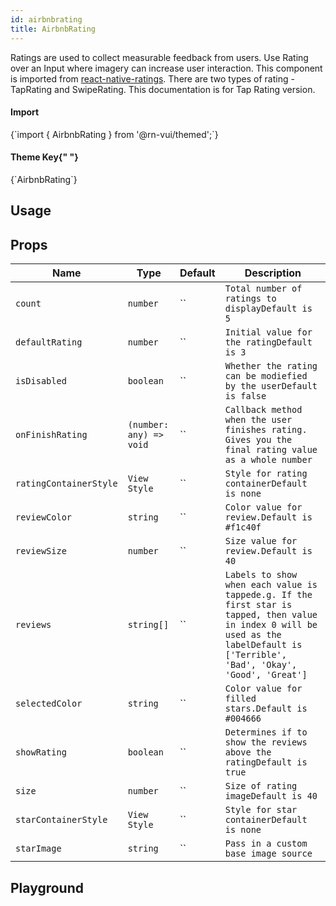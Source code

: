 ```yaml
---
id: airbnbrating
title: AirbnbRating
---
```



<IconsStyle />

Ratings are used to collect measurable feedback from users.
Use Rating over an Input where imagery can increase user interaction.
This component is imported from [react-native-ratings](https://github.com/Monte9/react-native-ratings).
There are two types of rating - TapRating and SwipeRating.
This documentation is for Tap Rating version.

<div class="row inline-flex-center">
  <div class="col col--3">
    <h4>Import</h4>
  </div>
  <div class="col col--9">
    <CodeBlock>{`import { AirbnbRating } from '@rn-vui/themed';`}</CodeBlock>
  </div>
  <div class="col col--3">
    <h4>
      Theme Key{" "}
      <a href="../customizing#using-themeprovider">
        <BiInfoCircle />
      </a>
    </h4>
  </div>
  <div class="col col--9">
    <CodeBlock>{`AirbnbRating`}</CodeBlock>
  </div>
</div>

## Usage

<Usage />

## Props

<div class='table-responsive'>

| Name                   | Type                    | Default | Description                                                                                                                                                                        |
| ---------------------- | ----------------------- | ------- | ---------------------------------------------------------------------------------------------------------------------------------------------------------------------------------- |
| `count`                | `number`                | ``      | `Total number of ratings to displayDefault is 5`                                                                                                                                   |
| `defaultRating`        | `number`                | ``      | `Initial value for the ratingDefault is 3`                                                                                                                                         |
| `isDisabled`           | `boolean`               | ``      | `Whether the rating can be modiefied by the userDefault is false`                                                                                                                  |
| `onFinishRating`       | `(number: any) => void` | ``      | `Callback method when the user finishes rating. Gives you the final rating value as a whole number`                                                                                |
| `ratingContainerStyle` | `View Style`            | ``      | `Style for rating containerDefault is none`                                                                                                                                        |
| `reviewColor`          | `string`                | ``      | `Color value for review.Default is #f1c40f`                                                                                                                                        |
| `reviewSize`           | `number`                | ``      | `Size value for review.Default is 40`                                                                                                                                              |
| `reviews`              | `string[]`              | ``      | `Labels to show when each value is tappede.g. If the first star is tapped, then value in index 0 will be used as the labelDefault is ['Terrible', 'Bad', 'Okay', 'Good', 'Great']` |
| `selectedColor`        | `string`                | ``      | `Color value for filled stars.Default is #004666`                                                                                                                                  |
| `showRating`           | `boolean`               | ``      | `Determines if to show the reviews above the ratingDefault is true`                                                                                                                |
| `size`                 | `number`                | ``      | `Size of rating imageDefault is 40`                                                                                                                                                |
| `starContainerStyle`   | `View Style`            | ``      | `Style for star containerDefault is none`                                                                                                                                          |
| `starImage`            | `string`                | ``      | `Pass in a custom base image source`                                                                                                                                               |

</div>

## Playground

<Play />
